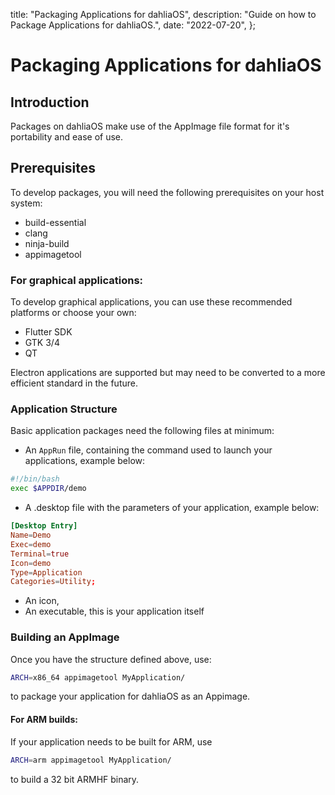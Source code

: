   title: "Packaging Applications for dahliaOS",
  description: "Guide on how to Package Applications for dahliaOS.",
  date: "2022-07-20",
};

# Packaging Applications for dahliaOS

## Introduction

Packages on dahliaOS make use of the AppImage file format for it's portability and ease of use.

## Prerequisites

To develop packages, you will need the following prerequisites on your host system:

- build-essential
- clang
- ninja-build
- appimagetool

### For graphical applications:

To develop graphical applications, you can use these recommended platforms or choose your own:

- Flutter SDK
- GTK 3/4
- QT

Electron applications are supported but may need to be converted to a more efficient standard in the future.

### Application Structure

Basic application packages need the following files at minimum:

- An `AppRun` file, containing the command used to launch your applications, example below:

```sh
#!/bin/bash
exec $APPDIR/demo
```

- A .desktop file with the parameters of your application, example below:

```toml
[Desktop Entry]
Name=Demo
Exec=demo
Terminal=true
Icon=demo
Type=Application
Categories=Utility;
```

- An icon,
- An executable, this is your application itself

### Building an AppImage

Once you have the structure defined above, use:

```sh
ARCH=x86_64 appimagetool MyApplication/
```

to package your application for dahliaOS as an Appimage.

#### For ARM builds:

If your application needs to be built for ARM, use

```sh
ARCH=arm appimagetool MyApplication/
```

to build a 32 bit ARMHF binary.
